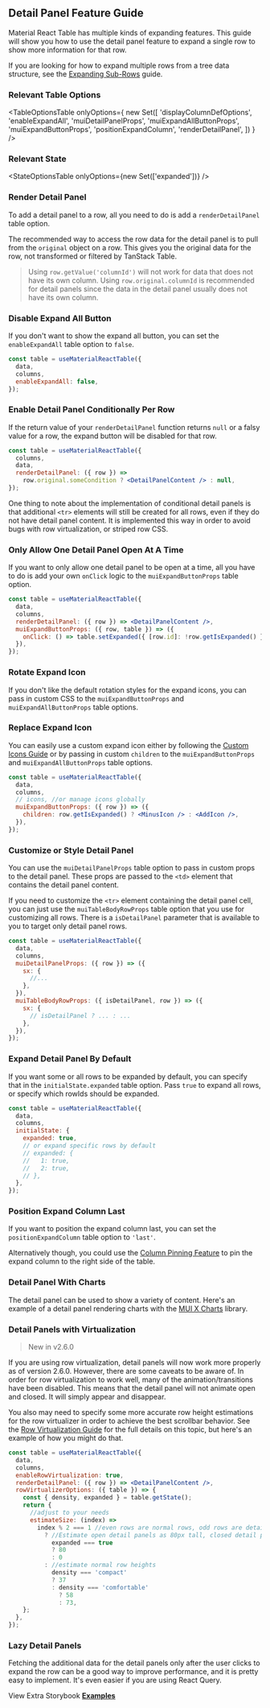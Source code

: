 
<Head>
  <title>{'Detail Panel Expanding Guide - Material React Table V2 Docs'}</title>
  <meta
    name="description"
    content="How to add expanding detail panels to each row in Material React Table"
  />
</Head>

## Detail Panel Feature Guide

Material React Table has multiple kinds of expanding features. This guide will show you how to use the detail panel feature to expand a single row to show more information for that row.

If you are looking for how to expand multiple rows from a tree data structure, see the [Expanding Sub-Rows](/docs/guides/expanding-sub-rows) guide.

### Relevant Table Options

<TableOptionsTable
  onlyOptions={
    new Set([
      'displayColumnDefOptions',
      'enableExpandAll',
      'muiDetailPanelProps',
      'muiExpandAllButtonProps',
      'muiExpandButtonProps',
      'positionExpandColumn',
      'renderDetailPanel',
    ])
  }
/>

### Relevant State

<StateOptionsTable onlyOptions={new Set(['expanded'])} />

### Render Detail Panel

To add a detail panel to a row, all you need to do is add a `renderDetailPanel` table option.

The recommended way to access the row data for the detail panel is to pull from the `original` object on a row. This gives you the original data for the row, not transformed or filtered by TanStack Table.

> Using `row.getValue('columnId')` will not work for data that does not have its own column. Using `row.original.columnId` is recommended for detail panels since the data in the detail panel usually does not have its own column.

### Disable Expand All Button

If you don't want to show the expand all button, you can set the `enableExpandAll` table option to `false`.

```jsx
const table = useMaterialReactTable({
  data,
  columns,
  enableExpandAll: false,
});
```

### Enable Detail Panel Conditionally Per Row

If the return value of your `renderDetailPanel` function returns `null` or a falsy value for a row, the expand button will be disabled for that row.

```jsx
const table = useMaterialReactTable({
  columns,
  data,
  renderDetailPanel: ({ row }) =>
    row.original.someCondition ? <DetailPanelContent /> : null,
});
```

One thing to note about the implementation of conditional detail panels is that additional `<tr>` elements will still be created for all rows, even if they do not have detail panel content. It is implemented this way in order to avoid bugs with row virtualization, or striped row CSS.

### Only Allow One Detail Panel Open At A Time

If you want to only allow one detail panel to be open at a time, all you have to do is add your own `onClick` logic to the `muiExpandButtonProps` table option.

```jsx
const table = useMaterialReactTable({
  data,
  columns,
  renderDetailPanel: ({ row }) => <DetailPanelContent />,
  muiExpandButtonProps: ({ row, table }) => ({
    onClick: () => table.setExpanded({ [row.id]: !row.getIsExpanded() }), //set only this row to be expanded
  }),
});
```

### Rotate Expand Icon

If you don't like the default rotation styles for the expand icons, you can pass in custom CSS to the `muiExpandButtonProps` and `muiExpandAllButtonProps` table options.

### Replace Expand Icon

You can easily use a custom expand icon either by following the [Custom Icons Guide](/docs/guides/custom-icons) or by passing in custom `children` to the `muiExpandButtonProps` and `muiExpandAllButtonProps` table options.

```jsx
const table = useMaterialReactTable({
  data,
  columns,
  // icons, //or manage icons globally
  muiExpandButtonProps: ({ row }) => ({
    children: row.getIsExpanded() ? <MinusIcon /> : <AddIcon />,
  }),
});
```

### Customize or Style Detail Panel

You can use the `muiDetailPanelProps` table option to pass in custom props to the detail panel. These props are passed to the `<td>` element that contains the detail panel content.

If you need to customize the `<tr>` element containing the detail panel cell, you can just use the `muiTableBodyRowProps` table option that you use for customizing all rows. There is a `isDetailPanel` parameter that is available to you to target only detail panel rows.

```jsx
const table = useMaterialReactTable({
  data,
  columns,
  muiDetailPanelProps: ({ row }) => ({
    sx: {
      //...
    },
  }),
  muiTableBodyRowProps: ({ isDetailPanel, row }) => ({
    sx: {
      // isDetailPanel ? ... : ...
    },
  }),
});
```

<ExampleConditional />

### Expand Detail Panel By Default

If you want some or all rows to be expanded by default, you can specify that in the `initialState.expanded` table option. Pass `true` to expand all rows, or specify which rowIds should be expanded.

```jsx
const table = useMaterialReactTable({
  data,
  columns,
  initialState: {
    expanded: true,
    // or expand specific rows by default
    // expanded: {
    //   1: true,
    //   2: true,
    // },
  },
});
```

### Position Expand Column Last

If you want to position the expand column last, you can set the `positionExpandColumn` table option to `'last'`.

Alternatively though, you could use the [Column Pinning Feature](/docs/guides/column-pinning) to pin the expand column to the right side of the table.

<AlternateExample />

### Detail Panel With Charts

The detail panel can be used to show a variety of content. Here's an example of a detail panel rendering charts with the [MUI X Charts](https://mui.com/x/react-charts/getting-started/) library.

<ChartDetailPanelExample />

### Detail Panels with Virtualization

> New in v2.6.0

If you are using row virtualization, detail panels will now work more properly as of version 2.6.0. However, there are some caveats to be aware of. In order for row virtualization to work well, many of the animation/transitions have been disabled. This means that the detail panel will not animate open and closed. It will simply appear and disappear.

You also may need to specify some more accurate row height estimations for the row virtualizer in order to achieve the best scrollbar behavior. See the [Row Virtualization Guide](/docs/guides/row-virtualization) for the full details on this topic, but here's an example of how you might do that.

```jsx
const table = useMaterialReactTable({
  data,
  columns,
  enableRowVirtualization: true,
  renderDetailPanel: ({ row }) => <DetailPanelContent />,
  rowVirtualizerOptions: ({ table }) => {
    const { density, expanded } = table.getState();
    return {
      //adjust to your needs
      estimateSize: (index) =>
        index % 2 === 1 //even rows are normal rows, odd rows are detail panels
          ? //Estimate open detail panels as 80px tall, closed detail panels as 0px tall
            expanded === true
            ? 80
            : 0
          : //estimate normal row heights
            density === 'compact'
            ? 37
            : density === 'comfortable'
              ? 58
              : 73,
    };
  },
});
```

<ExampleVirtualized />

### Lazy Detail Panels

Fetching the additional data for the detail panels only after the user clicks to expand the row can be a good way to improve performance, and it is pretty easy to implement. It's even easier if you are using React Query.

<LazyDetailPanelExample />

View Extra Storybook **[Examples](https://www.material-react-table.dev/?path=/story/features-detail-panel-examples-)**
